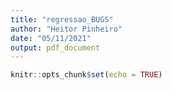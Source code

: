 ```yaml
---
title: "regressao_BUGS"
author: "Heitor Pinheiro"
date: "05/11/2021"
output: pdf_document
---
```


```r
knitr::opts_chunk$set(echo = TRUE)
```

## 